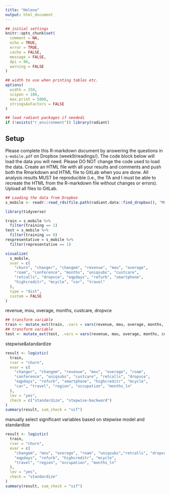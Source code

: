 ```yaml
---
title: "Helena"
output: html_document
---
```


```r
## initial settings
knitr::opts_chunk$set(
  comment = NA,
  echo = TRUE,
  error = TRUE,
  cache = FALSE,
  message = FALSE,
  dpi = 96,
  warning = FALSE
)

## width to use when printing tables etc.
options(
  width = 250,
  scipen = 100,
  max.print = 5000,
  stringsAsFactors = FALSE
)

## load radiant packages if neededi
if (!exists("r_environment")) library(radiant)
```

<style>
.table {
  width: auto;
}
ul, ol {
  padding-left: 18px;
}
pre, code, pre code {
  overflow: auto;
  white-space: pre;
  word-wrap: normal;
  background-color: #ffffff;
}
</style>

## Setup

Please complete this R-markdown document by answering the questions in `s-mobile.pdf` on Dropbox (week9/readings/). The code block below will load the data you will need. Please DO NOT change the code used to load the data. Create an HTML file with all your results and comments and push both the Rmarkdown and HTML file to GitLab when you are done. All analysis results MUST be reproducible (i.e., the TA and I must be able to recreate the HTML from the R-markdown file without changes or errors). Upload all files to GitLab.

```r
## Loading the data from Dropbox
s_mobile <- readr::read_rds(file.path(radiant.data::find_dropbox(), "MGTA455-2019/data/s_mobile.rds"))
```

```r
library(tidyverse)
```


```r
train = s_mobile %>%
  filter(training == 1)
test = s_mobile %>%
  filter(training == 0)
respresentative = s_mobile %>%
  filter(representative == 1)
```

```r
visualize(
  s_mobile, 
  xvar = c(
    "churn", "changer", "changem", "revenue", "mou", "overage", 
    "roam", "conference", "months", "uniqsubs", "custcare", 
    "retcalls", "dropvce", "eqpdays", "refurb", "smartphone", 
    "highcreditr", "mcycle", "car", "travel"
  ), 
  type = "dist", 
  custom = FALSE
)
```

revenue, mou, overage, months, custcare, dropvce

```r
## transform variable
train <- mutate_ext(train, .vars = vars(revenue, mou, overage, months, custcare, dropvce), .funs = funs(log), .ext = "_ln")
## transform variable
test <- mutate_ext(test, .vars = vars(revenue, mou, overage, months, custcare, dropvce), .funs = funs(log), .ext = "_ln")
```

stepwise&standardize
```r
result <- logistic(
  train, 
  rvar = "churn", 
  evar = c(
    "changer", "changem", "revenue", "mou", "overage", "roam", 
    "conference", "uniqsubs", "custcare", "retcalls", "dropvce", 
    "eqpdays", "refurb", "smartphone", "highcreditr", "mcycle", 
    "car", "travel", "region", "occupation", "months_ln"
  ), 
  lev = "yes", 
  check = c("standardize", "stepwise-backward")
)
summary(result, sum_check = "vif")
```
manually select significant variables based on stepwise model and standardize
```r
result <- logistic(
  train, 
  rvar = "churn", 
  evar = c(
    "changem", "mou", "overage", "roam", "uniqsubs","retcalls", "dropvce", 
    "eqpdays", "refurb", "highcreditr", "mcycle", 
    "travel", "region", "occupation", "months_ln"
  ), 
  lev = "yes", 
  check = "standardize"
)
summary(result, sum_check = "vif")
```

